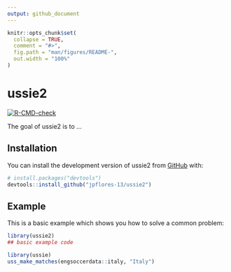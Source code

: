 ```yaml
---
output: github_document
---
```


<!-- README.md is generated from README.Rmd. Please edit that file -->

```r
knitr::opts_chunk$set(
  collapse = TRUE,
  comment = "#>",
  fig.path = "man/figures/README-",
  out.width = "100%"
)
```

# ussie2

<!-- badges: start -->
[![R-CMD-check](https://github.com/jpflores-13/ussie2/actions/workflows/R-CMD-check.yaml/badge.svg)](https://github.com/jpflores-13/ussie2/actions/workflows/R-CMD-check.yaml)
<!-- badges: end -->

The goal of ussie2 is to ...

## Installation

You can install the development version of ussie2 from [GitHub](https://github.com/) with:

``` r
# install.packages("devtools")
devtools::install_github("jpflores-13/ussie2")
```

## Example

This is a basic example which shows you how to solve a common problem:

```r
library(ussie2)
## basic example code
```

```r
library(ussie)
uss_make_matches(engsoccerdata::italy, "Italy")
```
